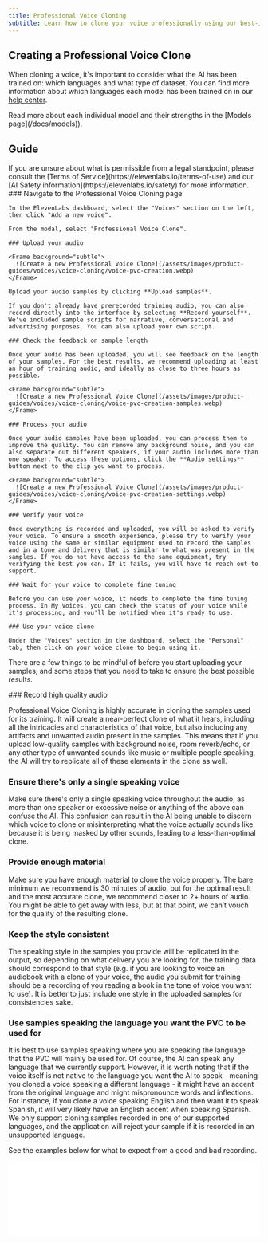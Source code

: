 ```yaml
---
title: Professional Voice Cloning
subtitle: Learn how to clone your voice professionally using our best-in-class models.
---
```


## Creating a Professional Voice Clone

When cloning a voice, it's important to consider what the AI has been trained on: which languages and what type of dataset. You can find more information about which languages each model has been trained on in our [help center](https://help.elevenlabs.io/hc/en-us/articles/17883183930129-What-models-do-you-offer-and-what-is-the-difference-between-them).

<Info>
  Read more about each individual model and their strengths in the [Models page](/docs/models)).
</Info>

## Guide

<Warning>
  If you are unsure about what is permissible from a legal standpoint, please consult the [Terms of
  Service](https://elevenlabs.io/terms-of-use) and our [AI Safety
  information](https://elevenlabs.io/safety) for more information.
</Warning>

<Steps>
    ### Navigate to the Professional Voice Cloning page

    In the ElevenLabs dashboard, select the "Voices" section on the left, then click "Add a new voice".

    From the modal, select "Professional Voice Clone".

    ### Upload your audio

    <Frame background="subtle">
      ![Create a new Professional Voice Clone](/assets/images/product-guides/voices/voice-cloning/voice-pvc-creation.webp)
    </Frame>

    Upload your audio samples by clicking **Upload samples**.

    If you don't already have prerecorded training audio, you can also record directly into the interface by selecting **Record yourself**. We've included sample scripts for narrative, conversational and advertising purposes. You can also upload your own script. 

    ### Check the feedback on sample length
    
    Once your audio has been uploaded, you will see feedback on the length of your samples. For the best results, we recommend uploading at least an hour of training audio, and ideally as close to three hours as possible.

    <Frame background="subtle">
      ![Create a new Professional Voice Clone](/assets/images/product-guides/voices/voice-cloning/voice-pvc-creation-samples.webp)
    </Frame>

    ### Process your audio

    Once your audio samples have been uploaded, you can process them to improve the quality. You can remove any background noise, and you can also separate out different speakers, if your audio includes more than one speaker. To access these options, click the **Audio settings** button next to the clip you want to process.

    <Frame background="subtle">
      ![Create a new Professional Voice Clone](/assets/images/product-guides/voices/voice-cloning/voice-pvc-creation-settings.webp)
    </Frame>

    ### Verify your voice

    Once everything is recorded and uploaded, you will be asked to verify your voice. To ensure a smooth experience, please try to verify your voice using the same or similar equipment used to record the samples and in a tone and delivery that is similar to what was present in the samples. If you do not have access to the same equipment, try verifying the best you can. If it fails, you will have to reach out to support.

    ### Wait for your voice to complete fine tuning

    Before you can use your voice, it needs to complete the fine tuning process. In My Voices, you can check the status of your voice while it's processing, and you'll be notified when it's ready to use.

    ### Use your voice clone

    Under the "Voices" section in the dashboard, select the "Personal" tab, then click on your voice clone to begin using it.

</Steps>

There are a few things to be mindful of before you start uploading your samples, and some steps that you need to take to ensure the best possible results.

<Steps>
  ### Record high quality audio

Professional Voice Cloning is highly accurate in cloning the samples used for its training. It will create a near-perfect clone of what it hears, including all the intricacies and characteristics of that voice, but also including any artifacts and unwanted audio present in the samples. This means that if you upload low-quality samples with background noise, room reverb/echo, or any other type of unwanted sounds like music or multiple people speaking, the AI will try to replicate all of these elements in the clone as well.

### Ensure there's only a single speaking voice

Make sure there's only a single speaking voice throughout the audio, as more than one speaker or excessive noise or anything of the above can confuse the AI. This confusion can result in the AI being unable to discern which voice to clone or misinterpreting what the voice actually sounds like because it is being masked by other sounds, leading to a less-than-optimal clone.

### Provide enough material

Make sure you have enough material to clone the voice properly. The bare minimum we recommend is 30 minutes of audio, but for the optimal result and the most accurate clone, we recommend closer to 2+ hours of audio. You might be able to get away with less, but at that point, we can’t vouch for the quality of the resulting clone.

### Keep the style consistent

The speaking style in the samples you provide will be replicated in the output, so depending on what delivery you are looking for, the training data should correspond to that style (e.g. if you are looking to voice an audiobook with a clone of your voice, the audio you submit for training should be a recording of you reading a book in the tone of voice you want to use). It is better to just include one style in the uploaded samples for consistencies sake.

### Use samples speaking the language you want the PVC to be used for

It is best to use samples speaking where you are speaking the language that the PVC will mainly be used for. Of course, the AI can speak any language that we currently support. However, it is worth noting that if the voice itself is not native to the language you want the AI to speak - meaning you cloned a voice speaking a different language - it might have an accent from the original language and might mispronounce words and inflections. For instance, if you clone a voice speaking English and then want it to speak Spanish, it will very likely have an English accent when speaking Spanish. We only support cloning samples recorded in one of our supported languages, and the application will reject your sample if it is recorded in an unsupported language.

</Steps>

See the examples below for what to expect from a good and bad recording.

<iframe
  width="100%"
  height={90}
  frameBorder="no"
  scrolling="no"
  src={`https://elevenlabs.io/player/index.html?title=Good%20example&small=true&preview=true&audioSrc=https%3A%2F%2Fstorage.googleapis.com%2Feleven-public-cdn%2Faudio%2Fdocs%2Fgood_example.wav`}
/>
<iframe
  width="100%"
  height={90}
  frameBorder="no"
  scrolling="no"
  src={`https://elevenlabs.io/player/index.html?title=Bad%20example&small=true&preview=true&audioSrc=https%3A%2F%2Fstorage.googleapis.com%2Feleven-public-cdn%2Faudio%2Fdocs%2Fbad_example.wav`}
/>

For now, we only allow you to clone your own voice. You will be asked to go through a verification process before submitting your fine-tuning request.

## Tips and suggestions

<AccordionGroup>
  <Accordion title="Professional Recording Equipment">
    #### Professional Recording Equipment

    Use high-quality recording equipment for optimal results as the AI will clone everything about the audio. High-quality input = high-quality output. Any microphone will work, but an XLR mic going into a dedicated audio interface would be our recommendation. A few general recommendations on low-end would be something like an Audio Technica AT2020 or a Rode NT1 going into a Focusrite interface or similar.

  </Accordion>
  <Accordion title="Use a Pop-Filter">
    #### Use a Pop-Filter

    Use a Pop-Filter when recording. This will minimize plosives when recording.

  </Accordion>
  <Accordion title="Microphone Distance">
    #### Microphone Distance

    Position yourself at the right distance from the microphone - approximately two fists away from the mic is recommended, but it also depends on what type of recording you want.

  </Accordion>
  <Accordion title="Noise-Free Recording">
    #### Noise-Free Recording

    Ensure that the audio input doesn't have any interference, like background music or noise. The AI cloning works best with clean, uncluttered audio.

  </Accordion>
  <Accordion title="Room Acoustics">
    #### Room Acoustics

    Preferably, record in an acoustically-treated room. This reduces unwanted echoes and background noises, leading to clearer audio input for the AI. You can make something temporary using a thick duvet or quilt to dampen the recording space.

  </Accordion>
  <Accordion title="Audio Pre-processing">
    #### Audio Pre-processing

    Consider editing your audio beforehand if you're aiming for a specific sound you want the AI to output. For instance, if you want a polished podcast-like output, pre-process your audio to match that quality, or if you have long pauses or many "uhm"s and "ahm"s between words as the AI will mimic those as well.

  </Accordion>
  <Accordion title="Volume Control">
    #### Volume Control

    Maintain a consistent volume that's loud enough to be clear but not so loud that it causes distortion. The goal is to achieve a balanced and steady audio level. The ideal would be between -23dB and -18dB RMS with a true peak of -3dB.

  </Accordion>
  <Accordion title="Sufficient Audio Length">
    #### Sufficient Audio Length

    Provide at least 30 minutes of high-quality audio that follows the above guidelines for best results - preferably closer to 2+ hours of audio. The more quality data you can feed into the AI, the better the voice clone will be. The number of samples is irrelevant; the total runtime is what matters. However, if you plan to upload multiple hours of audio, it is better to split it into multiple ~30-minute samples. This makes it easier to upload.

  </Accordion>
</AccordionGroup>
